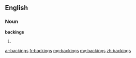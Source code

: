==English==

===Noun===
'''backings'''

# {{plural of|backing}}

[[ar:backings]]
[[fr:backings]]
[[mg:backings]]
[[my:backings]]
[[zh:backings]]
